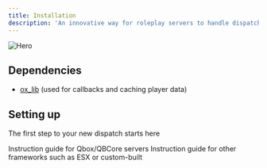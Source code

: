 ```yaml
---
title: Installation
description: 'An innovative way for roleplay servers to handle dispatch events.'
---
```


<img
  src="/images/dispatch/hero.png"
  className="rounded-md"
  alt="Hero"
/>

## Dependencies

* [ox_lib](https://github.com/overextended/ox_lib) (used for callbacks and caching player data)

## Setting up

The first step to your new dispatch starts here

<CardGroup cols={2}>
  <Card
    title="Qbox/QBCore Framework"
    icon="box"
    href="/dispatch/qb"
  >
    Instruction guide for Qbox/QBCore servers
  </Card>
  <Card
    title="Other Framework"
    icon="question"
    href="/dispatch/custom"
  >
    Instruction guide for other frameworks such as ESX or custom-built
  </Card>
</CardGroup>
